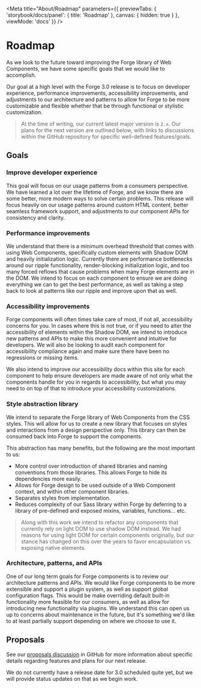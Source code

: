 
<Meta title="About/Roadmap" parameters={{
  previewTabs: {
    'storybook/docs/panel': { title: 'Roadmap' },
    canvas: { hidden: true }
  },
  viewMode: 'docs'
}} />

<PageSection>

# Roadmap

As we look to the future toward improving the Forge library of Web Components, we have some specific goals that we would like to accomplish.

Our goal at a high level with the Forge 3.0 release is to focus on developer experience, performance improvements, accessibility improvements,
and adjustments to our architecture and patterns to allow for Forge to be more customizable and flexible whether that be through functional
or stylistic customization.

> At the time of writing, our current latest major version is `2.x`. Our plans for the next version are outlined below, with links to discussions
> within the GitHub repository for specific well-defined features/goals.

## Goals

### Improve developer experience

This goal will focus on our usage patterns from a consumers perspective. We have learned a lot over the lifetime of Forge, and we know there are
some better, more modern ways to solve certain problems. This release will focus heavily on our usage patterns around custom HTML content, better
seamless framework support, and adjustments to our component APIs for consistency and clarity.

### Performance improvements

We understand that there is a minimum overhead threshold that comes with using Web Components, specifically custom elements with Shadow DOM and
heavily initialization logic. Currently there are performance bottlenecks around our ripple functionality, render-blocking initialization logic,
and too many forced reflows that cause problems when many Forge elements are in the DOM. We intend to focus on each component to ensure we are
doing everything we can to get the best performance, as well as taking a step back to look at patterns like our ripple and improve upon that as
well.

### Accessibility improvements

Forge components will often times take care of most, if not all, accessibility concerns for you. In cases where this is not true, or if you need
to alter the accessibility of elements within the Shadow DOM, we intend to introduce new patterns and APIs to make this more convenient and
intuitive for developers. We will also be looking to audit each component for accessibility compliance again and make sure there have been no
regressions or missing items.

We also intend to improve our accessibility docs within this site for each component to help ensure developers are made aware of not only what
the components handle for you in regards to accessibility, but what you may need to on top of that to introduce your accessibility customizations.

### Style abstraction library

We intend to separate the Forge library of Web Components from the CSS styles. This will allow for us to create a new library that focuses on 
styles and interactions from a design perspective only. This library can then be consumed back into Forge to support the components.

This abstraction has many benefits, but the following are the most important to us:

- More control over introduction of shared libraries and naming conventions from those libraries. This allows Forge to hide its dependencies more easily.
- Allows for Forge design to be used outside of a Web Component context, and within other component libraries.
- Separates styles from implementation.
- Reduces complexity of our Sass library within Forge by deferring to a library of pre-defined and exposed mixins, variables, functions... etc.

> Along with this work we intend to refactor any components that currently rely on light DOM to use shadow DOM instead. We had reasons for using 
> light DOM for certain components originally, but our stance has changed on this over the years to favor encapsulation vs. exposing native elements.

### Architecture, patterns, and APIs

One of our long term goals for Forge components is to review our architecture patterns and APIs. We would like Forge components to be more extensible
and support a plugin system, as well as support global configuration flags. This would be make overriding default built-in functionality more feasible
for our consumers, as well as allow for introducing new functionality via plugins. We understand this can open us up to concerns about maintenance in
the future, but it's something we'd like to at least partially support depending on where we choose to use it.

## Proposals

See our [proposals discussion](https://github.com/tyler-technologies-oss/forge/discussions/61) in GitHub for more information about specific details
regarding features and plans for our next release.

We do not currently have a release date for 3.0 scheduled quite yet, but we will provide status updates on that as we begin work.

</PageSection>

